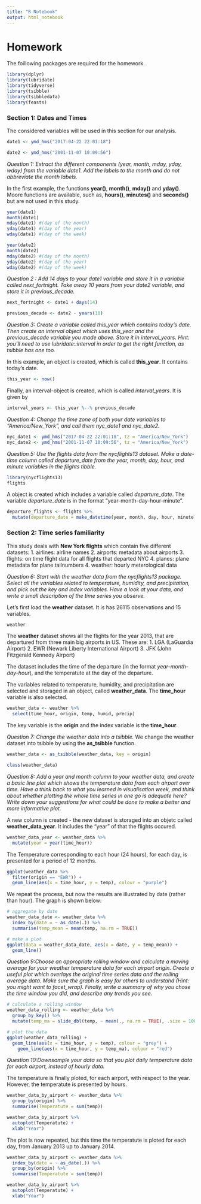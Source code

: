 ```yaml
---
title: "R Notebook"
output: html_notebook
---
```


# Homework

The foillowing packages are required for the homework.
```r
library(dplyr)
library(lubridate)
library(tidyverse)
library(tsibble)
library(tsibbledata)
library(feasts)
```

### Section 1: Dates and Times

The considered variables will be used in this section for our analysis.
```r
date1 <- ymd_hms("2017-04-22 22:01:18")
```

```r
date2 <- ymd_hms("2001-11-07 10:09:56")
```

*Question 1: Extract the different components (year, month, mday, yday, wday) from the variable date1. Add the labels to the month and do not abbreviate the month labels.*

In the first example, the functions **year()**, **month()**, **mday()** and **yday()**. Moore functions are available, such as, **hours()**, **minutes()** and **seconds()** but are not used in this study. 
```r
year(date1) 
month(date1) 
mday(date1) #(day of the month) 
yday(date1) #(day of the year)
wday(date1) #(day of the week)
```

```r
year(date2) 
month(date2) 
mday(date2) #(day of the month) 
yday(date2) #(day of the year)
wday(date2) #(day of the week)
```


*Question 2 : Add 14 days to your date1 variable and store it in a variable called next_fortnight. Take away 10 years from your date2 variable, and store it in previous_decade.* 

```r
next_fortnight <- date1 + days(14)
```

```r
previous_decade <- date2 - years(10)
```


*Question 3: Create a variable called this_year which contains today’s date. Then create an interval object which uses this_year and the previous_decade variable you made above. Store it in interval_years. Hint: you’ll need to use lubridate::interval in order to get the right function, as tsibble has one too.*

In this example, an object is created, which is called **this_year**. It contains today's date.
```r
this_year <- now()
```

Finally, an interval-object is created, which is called *interval_years*. It is given by
```r
interval_years <- this_year %--% previous_decade
```


*Question 4: Change the time zone of both your date variables to “America/New_York”, and call them nyc_date1 and nyc_date2.* 

```r
nyc_date1 <- ymd_hms("2017-04-22 22:01:18", tz = "America/New_York")
nyc_date2 <- ymd_hms("2001-11-07 10:09:56", tz = "America/New_York")
```

*Question 5: Use the flights data from the nycflights13 dataset. Make a date-time column called departure_date from the year, month, day, hour, and minute variables in the flights tibble. *
```r
library(nycflights13)
flights
```

A object is created which includes a variable called *departure_date*. The variable *departure_date* is in the format "year-month-day-hour-minute".
```r
departure_flights <- flights %>%
  mutate(departure_date = make_datetime(year, month, day, hour, minute))
```



### Section 2: Time series familiarity

This study deals with **New York flights** which contain five different datasets: 
1. airlines: airline names
2. airports: metadata about airports
3. flights: on time flight data for all flights that departed NYC
4. planes: plane metadata for plane tailnumbers
4. weather: hourly meterological data

*Question 6: Start with the weather data from the nycflights13 package. Select all the variables related to temperature, humidity, and precipitation, and pick out the key and index variables. Have a look at your data, and write a small description of the time series you observe.*

Let's first load the **weather** dataset. It is has 26115 observations and 15 variables.
```r
weather
```

The **weather** dataset shows all the flights for the year 2013, that are departured from three main big airports in US. These are:
1. LGA (LaGuardia Airport)
2. EWR (Newark Liberty International Airport)
3. JFK (John Fitzgerald Kennedy Airport)

The dataset includes the time of the departure (in the format *year-month-day-hour*), and the temperatute at the day of the departure. 

The variables related to temperature, humidity, and precipitation are selected and storaged in an object, called **weather_data**. The **time_hour** variable is also selected.
```r
weather_data <- weather %>% 
  select(time_hour, origin, temp, humid, precip)
```
The key variable is the **origin** and the index variable is the **time_hour**.

*Question 7: Change the weather data into a tsibble.*
We change the weather dataset into tsibble by using the **as_tsibble** function.
```r
weather_data <- as_tsibble(weather_data, key = origin)

class(weather_data)
```


*Question 8: Add a year and month column to your weather data, and create a basic line plot which shows the temperature data from each airport over time. Have a think back to what you learned in visualisation week, and think about whether plotting the whole time series in one go is adequate here? Write down your suggestions for what could be done to make a better and more informative plot.*

A new column is created - the new dataset is storaged into an objetc called **weather_data_year**. It includes the "year" of that the flights occured. 
```r
weather_data_year <- weather_data %>%
  mutate(year = year(time_hour))
```
 
The Temperature corresponding to each hour (24 hours), for each day, is presented for a period of 12 months.
```r
ggplot(weather_data %>% 
  filter(origin == "EWR")) + 
  geom_line(aes(x = time_hour, y = temp), colour = "purple")
```
 
 We repeat the process, but now the results are illustrated by date (rather than hour). The graph is shown below:
```r
# aggregate by date
weather_data_date <- weather_data %>%
  index_by(date = ~ as_date(.)) %>%
  summarise(temp_mean = mean(temp, na.rm = TRUE))

# make a plot
ggplot(data = weather_data_date, aes(x = date, y = temp_mean)) +
  geom_line() 
```


*Question 9:Choose an appropriate rolling window and calculate a moving average for your weather temperature data for each airport origin. Create a useful plot which overlays the original time series data and the rolling average data. Make sure the graph is easy for others to understand (Hint: you might want to facet_wrap). Finally, write a summary of why you chose the time window you did, and describe any trends you see.*

```r
# calculate a rolling window 
weather_data_rolling <- weather_data %>% 
  group_by_key() %>% 
  mutate(temp_ma = slide_dbl(temp, ~ mean(., na.rm = TRUE), .size = 1000))

# plot the data 
ggplot(weather_data_rolling) + 
  geom_line(aes(x = time_hour, y = temp), colour = "grey") + 
    geom_line(aes(x = time_hour, y = temp_ma), colour = "red")
```

*Question 10:Downsample your data so that you plot daily temperature data for each airport, instead of hourly data.*

The temperature is finally ploted, for each airport, with respect to the year. However, the temperatute is presented by hours.
```r
weather_data_by_airport <- weather_data %>%
  group_by(origin) %>%
  summarise(Temperatute = sum(temp))

weather_data_by_airport %>% 
  autoplot(Temperatute) + 
  xlab("Year")
```

The plot is now repeated, but this time the temperatute is ploted for each day, from January 2013 up to January 2014.
```r
weather_data_by_airport <- weather_data %>%
  index_by(date = ~ as_date(.)) %>%
  group_by(origin) %>%
  summarise(Temperatute = sum(temp))

weather_data_by_airport %>% 
  autoplot(Temperatute) + 
  xlab("Year")
```



